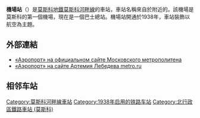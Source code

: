 {{NoteTA |G1=Transport |G2=Railway}}
{{Infobox station 
|name          = 機場<br />{{lang|ru|Аэропо́рт}}
|type          = [[莫斯科地鐵|莫斯科地鐵]]車站
|image         = Moscow AeroportMetroStation 0991.jpg
|image_caption = 
|address       = [[北行政區_(莫斯科)|北行政區]]{{link-en|機場區|Aeroport District}}、{{link-en|霍洛紹沃區|Khoroshyovsky District}}
|borough       = [[莫斯科|莫斯科]]
|country       = [[俄羅斯|俄羅斯]]
|coordinates   = {{coord|55.8003|37.5329|display=inline,title}} 
|line          = {{MOSMETRO-bull|2|text=1}}
|other         = '''[[巴士|巴士]]'''：м1、е30、е30к、105、с356、412、456к、905、т6、т43、т65、т70、т86、н1、н12
|structure     = 
|platform      = 1個[[島式月台|島式月台]]
|depth         = {{convert|8.6|m}}
|levels        = 1層
|tracks        = 2條
|parking       = 無
|opened        = {{start date and age|df=yes|1938|09|11}}
|closed        = 
|rebuilt       = 
|ADA           = 
|code          = 037
|owned         = 莫斯科地鐵
|zone          = 
|former        = 
|passengers    = 23,980,500
|pass_year     = 2002年
|pass_percent  = 
|pass_system   = 
|mpassengers   = 
|services      = 
|map_type      = Moscow Ring Road
|AlternativeMap= Moscow map MKAD grayscale.png
|map_overlay   = Moscow metro map including line 14.svg
|map_caption   = 
|route_map     = 
|map_state     = collapsed
}}
'''機場站'''（{{lang-rus|Аэропо́рт|Aeroport}}）是[[莫斯科地鐵|莫斯科地鐵]][[莫斯科河畔線|莫斯科河畔線]]的車站，車站名稱來自於附近的{{link-ru|伏龙芝中心机场|Центральный аэродром имени М. В. Фрунзе}}。該機場是莫斯科的第一個機場，現在是一個巴士總站。機場站開通於1938年，車站裝飾以航空為主題。

==外部連結==
{{Commons cat|Aeroport (Moscow Metro)}}
* [https://web.archive.org/web/20110727014810/http://old.mosmetro.ru/pages/page_6.php?id_page=172 «Аэропорт» на официальном сайте Московского метрополитена] {{ru icon}}
* [http://www.metro.ru/stations/zamoskvoretskaya/aeroport/ «Аэропорт» на сайте Артемия Лебедева metro.ru] {{Wayback|url=http://www.metro.ru/stations/zamoskvoretskaya/aeroport/ |date=20201031191055 }} {{ru icon}}

== 相邻车站 ==
{{s-rail-start}}
{{s-rail|title=MosMetro}}
{{s-line new|system=MosMetro|line=2|previous=隼鸟|next=迪纳摩}}
{{end box}}

{{莫斯科河畔線}}
[[Category:莫斯科河畔線車站|Category:莫斯科河畔線車站]]
[[Category:1938年启用的铁路车站|Category:1938年启用的铁路车站]]
[[Category:北行政區鐵路車站_(莫斯科)|Category:北行政區鐵路車站 (莫斯科)]]